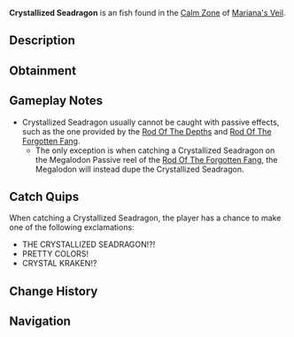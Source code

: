{{FishInfobox
|image          = Crystallized Seadragon.png
|rarity         = Exotic
|sea            = First Sea
|location       = [[Calm Zone]]
|sublocation    = 
|sources        = Fishing Rod
|nopassive      = 1
|radar_location = 
|prog_speed     = -95
|xp             = 40000
|weather        = Windy
|time           = 
|season         = Spring
|bait           = Shark Head
|base_weight    = 120000
|base_value     = 35000
|weight_range   = 70000
|base_chance    = 0.1
|base_resil     = 1
}}
'''Crystallized Seadragon''' is an {{Rarity|Exotic}} fish found in the [[Calm Zone]] of [[Mariana's Veil]].

== Description ==
{{Description|A majestic, dragon-like creature with crystal scales that shimmer in the light. It is said to be the guardian of the Calm Zone.|Bestiary Entry}}

== Obtainment ==
{{Description|Appears during the calmest days, when the wind is strong.|Bestiary Hint}}
{{Fish Availability|
Mariana's Veil/Calm Zone
|top_rods      = 
Tempest Rod\7673\21857.05;
Challenger's Rod\7609.18\21850.58;
Summit Rod\5317.31\15860.65;
Seraphic Rod\5267.15\14990.89;
Abyssal Specter Rod\5000.45\14639.42;
Ice Warpers Rod\366.96\1083.78;
Celestial Rod\1714.1\5062.38;
Champions Rod\2540.3\7405.69;
Krampus's Rod\-3.7\-9.44;
Steady Rod\-0.13\-0.34;
Ethereal Prism Rod\4032.11\11136;
Rod Of The Forgotten Fang\2246.74\6238.12;
No-Life Rod\1742.31\5046.74;
Rod Of The Exalted One\386.22\1050.4;
Avalanche Rod\-2.96\-7.54;
Volcanic Rod\-3.5\-8.93;
Zeus Rod\-5.49\-14.01
|recommended   = Challenger's Rod
}}

== Gameplay Notes ==
* Crystallized Seadragon usually cannot be caught with passive effects, such as the one provided by the [[Rod Of The Depths]] and [[Rod Of The Forgotten Fang]].
** The only exception is when catching a Crystallized Seadragon on the Megalodon Passive reel of the [[Rod Of The Forgotten Fang]], the Megalodon will instead dupe the Crystallized Seadragon.

== Catch Quips ==
When catching a Crystallized Seadragon, the player has a chance to make one of the following exclamations:
* THE CRYSTALLIZED SEADRAGON!?!
* PRETTY COLORS!
* CRYSTAL KRAKEN!?

== Change History ==
{{Change History|{{subst:Current Version}}}}

== Navigation ==
{{Fish Navbox|Calm Zone}}